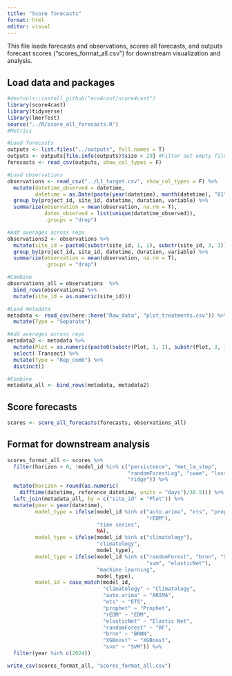 ```yaml
---
title: "Score forecasts"
format: html
editor: visual
---
```


This file loads forecasts and observations, scores all forecasts, and outputs forecast scores ("scores_format_all.csv") for downstream visualization and analysis.

## Load data and packages

```r
#devtools::install_github("eco4cast/score4cast")
library(score4cast)
library(tidyverse)
library(lmerTest)
source("../R/score_all_forecasts.R")
#Metrics

#Load forecasts
outputs <- list.files("../outputs", full.names = T)
outputs <- outputs[file.info(outputs)$size > 29] #Filter out empty files
forecasts <- read_csv(outputs, show_col_types = F)

#Load observations
observations <- read_csv("../L1_target.csv", show_col_types = F) %>%
  mutate(datetime_observed = datetime,
         datetime = as.Date(paste(year(datetime), month(datetime), "01", sep = "-"))) %>%
  group_by(project_id, site_id, datetime, duration, variable) %>%
  summarize(observation = mean(observation, na.rm = T),
            dates_observed = list(unique(datetime_observed)),
            .groups = "drop")

#Add averages across reps
observations2 <- observations %>%
  mutate(site_id = paste0(substr(site_id, 1, 1), substr(site_id, 3, 3))) %>%
  group_by(project_id, site_id, datetime, duration, variable) %>%
  summarize(observation = mean(observation, na.rm = T),
            .groups = "drop")

#Combine
observations_all = observations  %>%
  bind_rows(observations2 %>%
  mutate(site_id = as.numeric(site_id)))

#Load metadata
metadata <- read_csv(here::here("Raw_data", "plot_treatments.csv")) %>%
  mutate(Type = "Separate")

#Add averages across reps
metadata2 <- metadata %>%
  mutate(Plot = as.numeric(paste0(substr(Plot, 1, 1), substr(Plot, 3, 3)))) %>%
  select(-Transect) %>%
  mutate(Type = "Rep_comb") %>%
  distinct()

#Combine
metadata_all <- bind_rows(metadata, metadata2)
```

## Score forecasts

```r
scores <- score_all_forecasts(forecasts, observations_all)
```

## Format for downstream analysis

```r
scores_format_all <- scores %>%
  filter(horizon > 0, !model_id %in% c("persistence", "met_lm_step", 
                                       "randomForestLog", "cwae", "lasso", 
                                       "ridge")) %>%
  mutate(horizon = round(as.numeric(
    difftime(datetime, reference_datetime, units = "days")/30.5))) %>%
  left_join(metadata_all, by = c("site_id" = "Plot")) %>%
  mutate(year = year(datetime),
         model_type = ifelse(model_id %in% c("auto.arima", "ets", "prophet", 
                                             "rEDM"),
                             "time series",
                             NA),
         model_type = ifelse(model_id %in% c("climatology"),
                             "climatology",
                             model_type),
         model_type = ifelse(model_id %in% c("randomForest", "brnn", "XGBoost",
                                             "svm", "elasticNet"),
                             "machine learning",
                             model_type),
         model_id = case_match(model_id,
                               "climatology" ~ "Climatology",
                               "auto.arima" ~ "ARIMA",
                               "ets" ~ "ETS",
                               "prophet" ~ "Prophet",
                               "rEDM" ~ "EDM",
                               "elasticNet" ~ "Elastic Net",
                               "randomForest" ~ "RF",
                               "brnn" ~ "BRNN",
                               "XGBoost" ~ "XGBoost",
                               "svm" ~ "SVM")) %>%
  filter(year %in% c(2024))

write_csv(scores_format_all, "scores_format_all.csv")
```
